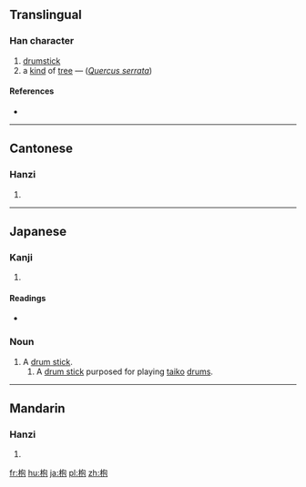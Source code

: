 ==Translingual==

===Han character===
{{Han char|rn=75|rad=木|as=05|sn=9|four=4791<sub>2</sub>|canj=木心口山 (DPRU)|ids=⿰[[木]][[包]]}}

# [[drumstick]]
# a [[kind]] of [[tree]] — (''[[w:Quercus serrata|Quercus serrata]]'')

====References====
* {{Han ref|kx=0517.130|dkj=14589|dj=0906.010|hdz=21187.050|uh=67B9|ud=26553|bh=CF52|bd=53074}}

----

==Cantonese==

===Hanzi===
{{yue-hanzi|jyut=|y=fu1}}

# {{defn|lang=yue|sort=木05}}

----

==Japanese==

===Kanji===
{{ja-kanji|grade=|rs=木05}}

# {{defn|lang=ja|sort=木05}}

====Readings====
* {{ja-readings|on=[[ほう]] (hō), [[ふ]] (fu)|kun=[[ばち]] (bachi), [[おけら]] (okera), [[なら]] (nara)}}

===Noun===
{{ja-noun|ばち}}

# A [[drum stick]].
## A [[drum stick]] purposed for playing [[taiko]] [[drum|drums]].

----

==Mandarin==

===Hanzi===
{{cmn-hanzi|pin=[[bāo]] ([[bao1]]), [[fú]] ([[fu2]])|wg=pao<sup>1</sup>, fu<sup>2</sup>}}

# {{defn|lang=cmn|sort=木05}}

[[fr:枹]]
[[hu:枹]]
[[ja:枹]]
[[pl:枹]]
[[zh:枹]]